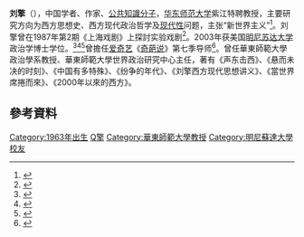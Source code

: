 '''刘擎'''（{{bd|1963年|||}}），中国学者、作家、[[公共知識分子|公共知識分子]]，[[华东师范大学|华东师范大学]]紫江特聘教授，主要研究方向为西方思想史、西方现代政治哲学及[[现代性|现代性]]问题，主张“新世界主义”<ref>{{cite web |title=刘擎：重建全球想象——从“天下”理想走向新世界主义 |url=https://www.thepaper.cn/newsDetail_forward_1379172 |website=澎湃新闻 |access-date=2021-02-08 |archive-date=2021-02-14 |archive-url=https://web.archive.org/web/20210214203120/https://www.thepaper.cn/newsDetail_forward_1379172 |dead-url=no }}</ref>。刘擎曾在1987年第2期《上海戏剧》上探討实验戏剧<ref>{{cite news |title=刘擎　中国知识界一个独特的存在 |url=https://www.nfpeople.com/article/9943 |publisher=南方人物周刊 |accessdate=2021-02-08 |archive-date=2020-11-27 |archive-url=https://web.archive.org/web/20201127151835/http://nfpeople.com/article/9943 |dead-url=no }}</ref>。2003年获美国[[明尼苏达大学|明尼苏达大学]]政治学博士学位。<ref>{{cite web |title=刘擎 |url=https://faculty.ecnu.edu.cn/_s5/lq/main.psp |website=华东师范大学}}</ref><ref>{{cite web |title=刘擎 |url=https://china.umn.edu/alumni/distinguished-alumni/liu-qing |website=美国明尼苏达大学中国代表处 |access-date=2021-01-29 |archive-date=2021-02-03 |archive-url=https://web.archive.org/web/20210203203402/https://china.umn.edu/alumni/distinguished-alumni/liu-qing |dead-url=no }}</ref><ref>{{cite web |author1=丁雄飞 |title=刘擎谈西方社会现状与广义政治学理论 |url=https://www.thepaper.cn/newsDetail_forward_2032251 |website=澎湃新闻 |access-date=2021-02-08 |archive-date=2021-02-08 |archive-url=https://web.archive.org/web/20210208165922/https://www.thepaper.cn/newsDetail_forward_2032251 |dead-url=no }}</ref>曾擔任[[爱奇艺|爱奇艺]]《[[奇葩说|奇葩说]]》第七季导师<ref>{{cite web |author1=徐鹏远 |title=刘擎：我为什么要上《奇葩说》 |url=http://culture.ifeng.com/c/83gqkFonLAL |website=凤凰网 |access-date=2021-02-08 |archive-date=2021-02-14 |archive-url=https://web.archive.org/web/20210214074820/https://culture.ifeng.com/c/83gqkFonLAL |dead-url=no }}</ref>。曾任華東師範大學政治學系教授、華東師範大學世界政治研究中心主任，著有《声东击西》、《悬而未决的时刻》、《中国有多特殊》、《纷争的年代》、《刘擎西方现代思想讲义》、《當世界席捲而來》、《2000年以來的西方》。

==參考資料== 
{{reflist}}

[[Category:1963年出生|Category:1963年出生]]
[[Category:劉姓|Q擎]]
[[Category:華東師範大學教授|Category:華東師範大學教授]]
[[Category:明尼蘇達大學校友|Category:明尼蘇達大學校友]]